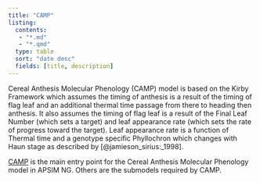 ```yaml
---
title: "CAMP"
listing:
  contents: 
   - "*.md"
   - "*.qmd"
  type: table
  sort: "date desc"
  fields: [title, description]
---
```



Cereal Anthesis Molecular Phenology (CAMP) model is based on the Kirby Framework which assumes the timing of anthesis is a result of the timing of flag leaf and an additional thermal time passage from there to heading then anthesis. It also assumes the timing of flag leaf is a result of the Final Leaf Number (which sets a target) and leaf appearance rate (which sets the rate of progress toward the target). Leaf appearance rate is a function of Thermal time and a genotype specific Phyllochron which changes with Haun stage as described by [@jamieson_sirius:_1998].


[CAMP](CAMP.qmd) is the main entry point for the Cereal Anthesis Molecular Phenology model in APSIM NG. Others are the submodels required by CAMP.